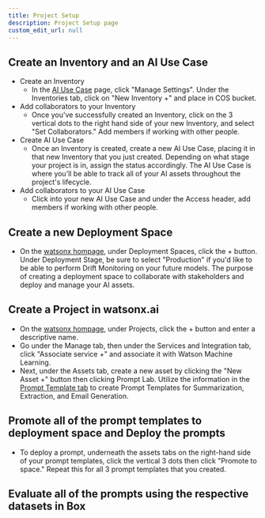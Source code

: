```yaml
---
title: Project Setup
description: Project Setup page
custom_edit_url: null
---
```


## Create an Inventory and an AI Use Case

- Create an Inventory
  - In the [AI Use Case](https://dataplatform.cloud.ibm.com/aigov/modelinventory/aiusecases?context=wx) page, click "Manage Settings". Under the Inventories tab, click on "New Inventory +" and place in COS bucket.
- Add collaborators to your Inventory
  - Once you've successfully created an Inventory, click on the 3 vertical dots to the right hand side of your new Inventory, and select "Set Collaborators." Add members if working with other people.
- Create AI Use Case
  - Once an Inventory is created, create a new AI Use Case, placing it in that new Inventory that you just created. Depending on what stage your project is in, assign the status accordingly. The AI Use Case is where you'll be able to track all of your AI assets throughout the project's lifecycle.
- Add collaborators to your AI Use Case
  - Click into your new AI Use Case and under the Access header, add members if working with other people.

## Create a new Deployment Space

- On the [watsonx hompage](https://dataplatform.cloud.ibm.com/wx/home?context=wx), under Deployment Spaces, click the + button. Under Deployment Stage, be sure to select "Production" if you'd like to be able to perform Drift Monitoring on your future models. The purpose of creating a deployment space to collaborate with stakeholders and deploy and manage your AI assets.

## Create a Project in watsonx.ai

- On the [watsonx hompage](https://dataplatform.cloud.ibm.com/wx/home?context=wx), under Projects, click the + button and enter a descriptive name.
- Go under the Manage tab, then under the Services and Integration tab, click "Associate service +" and associate it with Watson Machine Learning.
- Next, under the Assets tab, create a new asset by clicking the "New Asset +" button then clicking Prompt Lab. Utilize the information in the [Prompt Template tab](https://ibm-client-engineering.github.io/solution-watsonx-governance/Create/Prompt) to create Prompt Templates for Summarization, Extraction, and Email Generation.

## Promote all of the prompt templates to deployment space and Deploy the prompts

- To deploy a prompt, underneath the assets tabs on the right-hand side of your prompt templates, click the vertical 3 dots then click "Promote to space." Repeat this for all 3 prompt templates that you created.

## Evaluate all of the prompts using the respective datasets in Box
